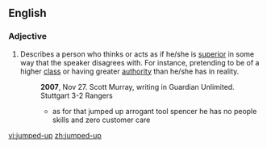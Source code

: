 ==English==

===Adjective===
{{en-adj|head=[[jumped]]-[[up]]}}

# {{idiomatic|pejorative}} Describes a person who thinks or acts as if he/she is [[superior]] in some way that the speaker disagrees with. For instance, pretending to be of a higher [[class]] or having greater [[authority]] than he/she has in reality.
#: '''2007''', Nov 27.  Scott Murray, writing in  Guardian Unlimited. Stuttgart 3-2 Rangers
#:* as for that jumped up arrogant tool spencer he has no people skills and zero customer care

[[vi:jumped-up]]
[[zh:jumped-up]]